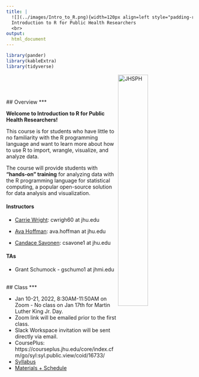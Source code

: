 ```yaml
---
title: |
  ![](../images/Intro_to_R.png){width=120px align=left style="padding-right: 20px"}
  Introduction to R for Public Health Researchers
  <br>
output:
  html_document
---
```


```r
library(pander)
library(kableExtra)
library(tidyverse)
```

<a href="http://www.jhsph.edu/"><img alt = "JHSPH" align="right" src="../images/bloomberg.logo.small.horizontal.blue.png" style="width:40%"/></a>
<br>
<br>

<br>
## Overview
***

**Welcome to Introduction to R for Public Health Researchers!**  

This course is for students who have little to no familiarity with the R programming language and want to learn more about how to use R to import, wrangle, visualize, and analyze data.

The course will provide students with **“hands-on” training** for analyzing data with the R programming language for statistical computing, a popular open-source solution for data analysis and visualization.  

#### Instructors

* [Carrie Wright](https://carriewright11.github.io/): cwrigh60 at jhu.edu

* [Ava Hoffman](https://www.avahoffman.com/): ava.hoffman at jhu.edu

* [Candace Savonen](https://www.cansavvy.com/): csavone1 at jhu.edu

#### TAs

* Grant Schumock - gschumo1 at jhmi.edu

<br>
## Class
***

* Jan 10-21, 2022, 8:30AM-11:50AM on Zoom  - No class on Jan 17th for Martin Luther King Jr. Day.
* Zoom link will be emailed prior to the first class.
* Slack Workspace invitation will be sent directly via email.
* CoursePlus: https://courseplus.jhu.edu/core/index.cfm/go/syl:syl.public.view/coid/16733/ 
* [Syllabus](syllabus.html)
* [Materials + Schedule](materials_schedule.html)
